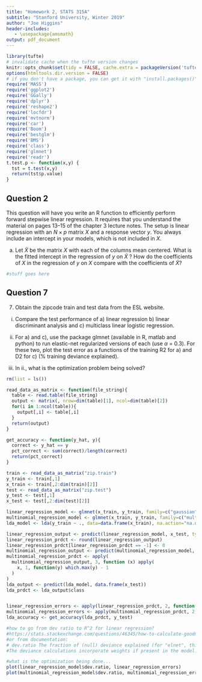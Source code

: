 ```yaml
---
title: "Homework 2, STATS 315A"
subtitle: "Stanford University, Winter 2019"
author: "Joe Higgins"
header-includes:
   - \usepackage{amsmath}
output: pdf_document
---
```


```r
library(tufte)
# invalidate cache when the tufte version changes
knitr::opts_chunk$set(tidy = FALSE, cache.extra = packageVersion('tufte'))
options(htmltools.dir.version = FALSE)
# if you don't have a package, you can get it with "install.packages()"
require('MASS')
require('ggplot2')
require('GGally')
require('dplyr')
require('reshape2')
require('locfdr')
require('mvtnorm')
require('car')
require('Boom')
require('bestglm')
require('BMS')
require('class')
require('glmnet')
require('readr')
t.test.p <- function(x,y) {
  tst = t.test(x,y)
  return(tst$p.value)
}

```


## Question 2

This question will have you write an R function to efficiently perform forward stepwise linear regression. It requires that you understand the material on pages 13–15 of the chapter 3 lecture notes. The setup is linear regression with an $N×p$ matrix $X$ and a response vector $y$. You always include an intercept in your models, which is not included in $X$.

(a) Let $\tilde{X}$ be the matrix $X$ with each of the columns mean centered. What is the fitted intercept in the regression of $y$ on $\tilde{X}$ ? How do the coefficients of $X$ in the regression of $y$ on $X$ compare with the coefficients of $\tilde{X}$?

```r
#stuff goes here
```

## Question 7

7. Obtain the zipcode train and test data from the ESL website.

i. Compare the test performance of a) linear regression b) linear discriminant analysis and c) multiclass linear logistic regression.

ii. For a) and c), use the package glmnet (available in R, matlab and python) to run elastic-net regularized versions of each (use $\alpha$ = 0.3). For these two, plot the test error as a functions of the training R2 for a) and D2 for c) (% training deviance explained).

iii. In ii., what is the optimization problem being solved?

```r
rm(list = ls())

read_data_as_matrix <- function(file_string){
  table <- read.table(file_string)
  output <- matrix(, nrow=dim(table)[1], ncol=dim(table)[2])
  for(i in 1:ncol(table)){
    output[,i] <- table[,i]
  }
  return(output)
}

get_accuracy <- function(y_hat, y){
  correct <- y_hat == y
  pct_correct <- sum(correct)/length(correct)
  return(pct_correct)
}

train <- read_data_as_matrix("zip.train")
y_train <- train[,1]
x_train <- train[,2:dim(train)[2]]
test <- read_data_as_matrix("zip.test")
y_test <- test[,1]
x_test <- test[,2:dim(test)[2]]

linear_regression_model <- glmnet(x_train, y_train, family=c("gaussian"), alpha = 0.3)
multinomial_regression_model <- glmnet(x_train, y_train, family=c("multinomial"), alpha = 0.3)
lda_model <- lda(y_train ~ ., data=data.frame(x_train), na.action="na.omit", CV=FALSE)

linear_regression_output <- predict(linear_regression_model, x_test, type=c("response"))
linear_regression_prdct <- round(linear_regression_output)
linear_regression_prdct[linear_regression_prdct == -1] <- 0
multinomial_regression_output <- predict(multinomial_regression_model, x_test, type=c("response"))
multinomial_regression_prdct <- apply(
  multinomial_regression_output, 3, function (x) apply(
    x, 1, function(y) which.max(y) - 1
  )
)
lda_output <- predict(lda_model, data.frame(x_test))
lda_prdct <- lda_output$class


linear_regression_errors <- apply(linear_regression_prdct, 2, function(x) 1 - get_accuracy(x, y_test))
multinomial_regression_errors <- apply(multinomial_regression_prdct, 2, function(x) 1 - get_accuracy(x, y_test))
lda_accuracy <- get_accuracy(lda_prdct, y_test)

#how to go from dev ratio to R^2 for linear regression?
#https://stats.stackexchange.com/questions/46345/how-to-calculate-goodness-of-fit-in-glm-r/46358#46358
#or from documentation: 
# dev.ratio The fraction of (null) deviance explained (for "elnet", this is the R-square).
#The deviance calculations incorporate weights if present in the model. The deviance is defined to be 2*(loglike_sat - loglike), where loglike_sat is the loglikelihood for the saturated model (a model with a free parameter per observation). Hence dev.ratio=1-dev/nulldev.

#what is the optimization being done...
plot(linear_regression_model$dev.ratio, linear_regression_errors)
plot(multinomial_regression_model$dev.ratio, multinomial_regression_errors)



```

